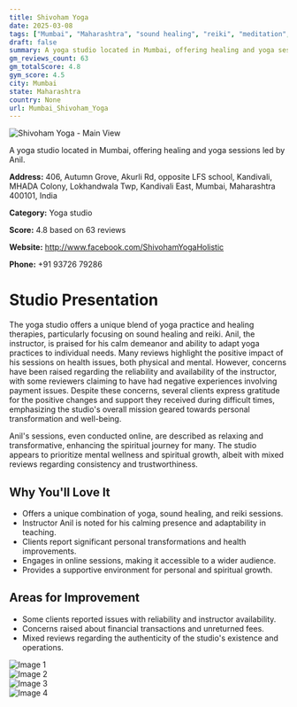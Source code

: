 ```yaml
---
title: Shivoham Yoga
date: 2025-03-08
tags: ["Mumbai", "Maharashtra", "sound healing", "reiki", "meditation", "spiritual", "healing", "Mumbai"]  
draft: false
summary: A yoga studio located in Mumbai, offering healing and yoga sessions led by Anil.
gm_reviews_count: 63
gm_totalScore: 4.8
gym_score: 4.5
city: Mumbai
state: Maharashtra
country: None
url: Mumbai_Shivoham_Yoga
---
```


<div className="aspect-[16/9] relative my-8">
  <img 
    src="https://lh5.googleusercontent.com/p/AF1QipP-1WgtF_7cOfw57PI2gZNfh-U4I86UQuj3nA2E=w1920-h1080-k-no"
    alt="Shivoham Yoga - Main View"
    className="object-cover absolute inset-0 w-full h-full rounded-lg"
  />
</div>

A yoga studio located in Mumbai, offering healing and yoga sessions led by Anil.

**Address:** 406, Autumn Grove, Akurli Rd, opposite LFS school, Kandivali, MHADA Colony, Lokhandwala Twp, Kandivali East, Mumbai, Maharashtra 400101, India

**Category:** Yoga studio

**Score:** 4.8 based on 63 reviews

**Website:** http://www.facebook.com/ShivohamYogaHolistic

**Phone:** +91 93726 79286

# Studio Presentation

The yoga studio offers a unique blend of yoga practice and healing therapies, particularly focusing on sound healing and reiki. Anil, the instructor, is praised for his calm demeanor and ability to adapt yoga practices to individual needs. Many reviews highlight the positive impact of his sessions on health issues, both physical and mental. However, concerns have been raised regarding the reliability and availability of the instructor, with some reviewers claiming to have had negative experiences involving payment issues. Despite these concerns, several clients express gratitude for the positive changes and support they received during difficult times, emphasizing the studio's overall mission geared towards personal transformation and well-being.

Anil's sessions, even conducted online, are described as relaxing and transformative, enhancing the spiritual journey for many. The studio appears to prioritize mental wellness and spiritual growth, albeit with mixed reviews regarding consistency and trustworthiness.

## Why You'll Love It

- Offers a unique combination of yoga, sound healing, and reiki sessions.
- Instructor Anil is noted for his calming presence and adaptability in teaching.
- Clients report significant personal transformations and health improvements.
- Engages in online sessions, making it accessible to a wider audience.
- Provides a supportive environment for personal and spiritual growth.

## Areas for Improvement

- Some clients reported issues with reliability and instructor availability.
- Concerns raised about financial transactions and unreturned fees.
- Mixed reviews regarding the authenticity of the studio's existence and operations.

<div className="grid grid-cols-1 xl:grid-cols-2 gap-4 my-8">
<div className="aspect-[4/3] relative"><img src="https://lh3.googleusercontent.com/p/AF1QipMW0jxaVMSnEdhqwl0Ri4RRZGiWLjCNwF4LhxZw=w1920-h1080-k-no" alt="Image 1" className="object-cover absolute inset-0 w-full h-full rounded-lg" /></div>
<div className="aspect-[4/3] relative"><img src="https://lh5.googleusercontent.com/p/AF1QipOwd03xmkVxAgR5GxJfzDf7-7mbIe3ApeEgtXwJ=w1920-h1080-k-no" alt="Image 2" className="object-cover absolute inset-0 w-full h-full rounded-lg" /></div>
<div className="aspect-[4/3] relative"><img src="https://lh5.googleusercontent.com/p/AF1QipNQq4jw4_MQDjFx4KCAQHgH_jL8olhExxG5w2Z0=w1920-h1080-k-no" alt="Image 3" className="object-cover absolute inset-0 w-full h-full rounded-lg" /></div>
<div className="aspect-[4/3] relative"><img src="https://lh5.googleusercontent.com/p/AF1QipMq6hDQa5WCKu9XqmvXSAlsAMMky7pp_RQz0EWR=w1920-h1080-k-no" alt="Image 4" className="object-cover absolute inset-0 w-full h-full rounded-lg" /></div>
</div>